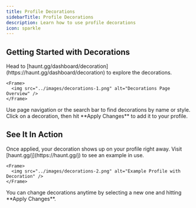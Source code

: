 ```yaml
---
title: Profile Decorations  
sidebarTitle: Profile Decorations  
description: Learn how to use profile decorations  
icon: sparkle  
---
```


## Getting Started with Decorations

<Steps>
  <Step title="Open the Decorations Page">
    Head to [haunt.gg/dashboard/decoration](https://haunt.gg/dashboard/decoration) to explore the decorations.

    <Frame>
      <img src="../images/decorations-1.png" alt="Decorations Page Overview" />
    </Frame>
  </Step>
  <Step title="Browse or Search">
    Use page navigation or the search bar to find decorations by name or style.
  </Step>
  <Step title="Apply It">
    Click on a decoration, then hit **Apply Changes** to add it to your profile.
  </Step>
</Steps>

## See It In Action

<Steps>
  <Step title="Preview Your Profile">
    Once applied, your decoration shows up on your profile right away.  
    Visit [haunt.gg/j](https://haunt.gg/j) to see an example in use.

    <Frame>
      <img src="../images/decorations-2.png" alt="Example Profile with Decoration" />
    </Frame>
  </Step>
  <Step title="Swap Anytime">
    You can change decorations anytime by selecting a new one and hitting **Apply Changes**.
  </Step>
</Steps>
